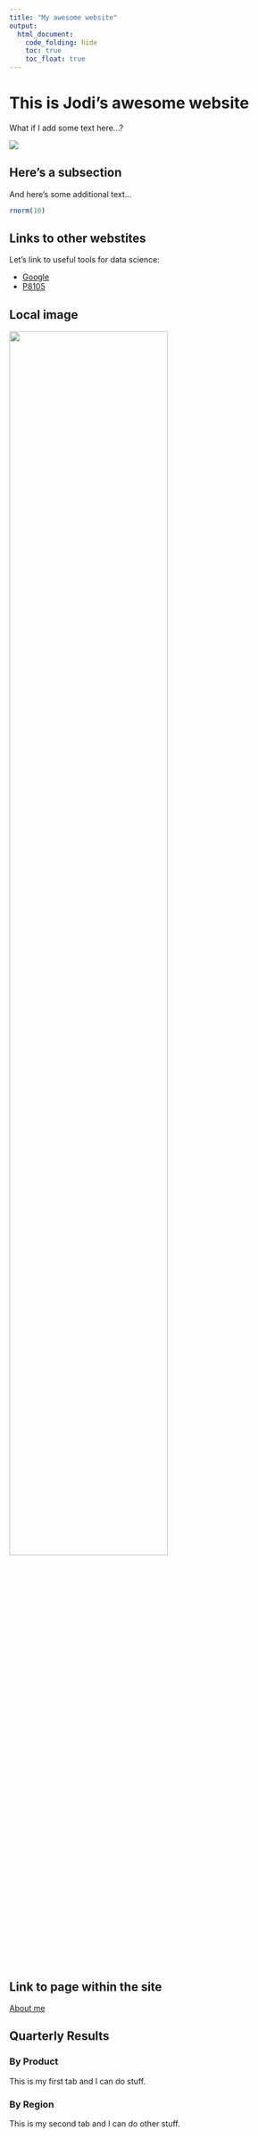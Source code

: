 ```yaml
---
title: "My awesome website"
output: 
  html_document:
    code_folding: hide
    toc: true
    toc_float: true
---
```


# This is Jodi's awesome website

What if I add some text here...?

![](https://media.giphy.com/media/drXGoW1iudhKw/giphy.gif)

## Here's a subsection

And here's some additional text...

```r
rnorm(10)
```

## Links to other webstites

Let's link to useful tools for data science:

* [Google](https://www.google.com/)
* [P8105](https://p8105.com)

## Local image

<img src="images/jodi_pic.png" style="width:75%">

## Link to page within the site

[About me](about.html)

## Quarterly Results {.tabset}

### By Product

This is my first tab and I can do stuff.

### By Region

This is my second tab and I can do other stuff.
